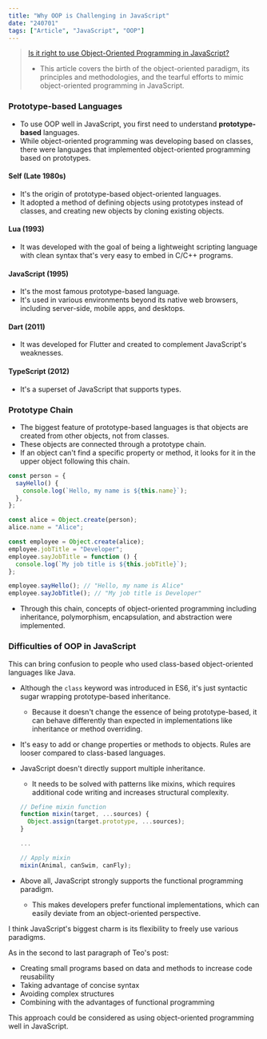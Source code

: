 ```yaml
---
title: "Why OOP is Challenging in JavaScript"
date: "240701"
tags: ["Article", "JavaScript", "OOP"]
---
```


> [Is it right to use Object-Oriented Programming in JavaScript?](https://yozm.wishket.com/magazine/detail/1396/)
>
> - This article covers the birth of the object-oriented paradigm, its principles and methodologies, and the tearful efforts to mimic object-oriented programming in JavaScript.

### Prototype-based Languages

- To use OOP well in JavaScript, you first need to understand **prototype-based** languages.
- While object-oriented programming was developing based on classes, there were languages that implemented object-oriented programming based on prototypes.

#### Self (Late 1980s)

- It's the origin of prototype-based object-oriented languages.
- It adopted a method of defining objects using prototypes instead of classes, and creating new objects by cloning existing objects.

#### Lua (1993)

- It was developed with the goal of being a lightweight scripting language with clean syntax that's very easy to embed in C/C++ programs.

#### JavaScript (1995)

- It's the most famous prototype-based language.
- It's used in various environments beyond its native web browsers, including server-side, mobile apps, and desktops.

#### Dart (2011)

- It was developed for Flutter and created to complement JavaScript's weaknesses.

#### TypeScript (2012)

- It's a superset of JavaScript that supports types.

### Prototype Chain

- The biggest feature of prototype-based languages is that objects are created from other objects, not from classes.
- These objects are connected through a prototype chain.
- If an object can't find a specific property or method, it looks for it in the upper object following this chain.

```javascript
const person = {
  sayHello() {
    console.log(`Hello, my name is ${this.name}`);
  },
};

const alice = Object.create(person);
alice.name = "Alice";

const employee = Object.create(alice);
employee.jobTitle = "Developer";
employee.sayJobTitle = function () {
  console.log(`My job title is ${this.jobTitle}`);
};

employee.sayHello(); // "Hello, my name is Alice"
employee.sayJobTitle(); // "My job title is Developer"
```

- Through this chain, concepts of object-oriented programming including inheritance, polymorphism, encapsulation, and abstraction were implemented.

### Difficulties of OOP in JavaScript

This can bring confusion to people who used class-based object-oriented languages like Java.

- Although the `class` keyword was introduced in ES6, it's just syntactic sugar wrapping prototype-based inheritance.
  - Because it doesn't change the essence of being prototype-based, it can behave differently than expected in implementations like inheritance or method overriding.
- It's easy to add or change properties or methods to objects. Rules are looser compared to class-based languages.
- JavaScript doesn't directly support multiple inheritance.

  - It needs to be solved with patterns like mixins, which requires additional code writing and increases structural complexity.

  ```javascript
  // Define mixin function
  function mixin(target, ...sources) {
    Object.assign(target.prototype, ...sources);
  }

  ...

  // Apply mixin
  mixin(Animal, canSwim, canFly);
  ```

- Above all, JavaScript strongly supports the functional programming paradigm.

  - This makes developers prefer functional implementations, which can easily deviate from an object-oriented perspective.

I think JavaScript's biggest charm is its flexibility to freely use various paradigms.

As in the second to last paragraph of Teo's post:

- Creating small programs based on data and methods to increase code reusability
- Taking advantage of concise syntax
- Avoiding complex structures
- Combining with the advantages of functional programming

This approach could be considered as using object-oriented programming well in JavaScript.
